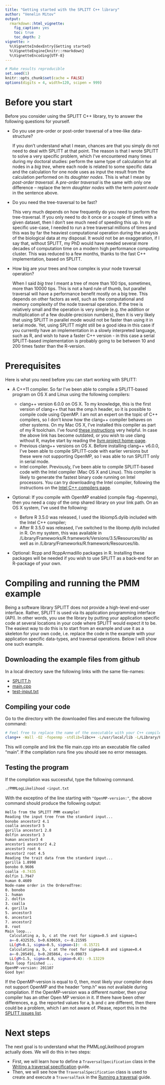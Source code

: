 ```yaml
---
title: "Getting started with the SPLITT C++ library"
author: "Venelin Mitov"
output: 
  rmarkdown::html_vignette:
    fig_caption: yes
    toc: true
    toc_depth: 2
vignette: >
  %\VignetteIndexEntry{Getting started}
  %\VignetteEngine{knitr::rmarkdown}
  %\VignetteEncoding{UTF-8}
---
```


<!-- TODO Add the following to the header:

bibliography: REFERENCES.bib
-->

```r
# Make results reproducible
set.seed(1)
knitr::opts_chunk$set(cache = FALSE)
options(digits = 4, width=120, scipen = 999)
```

# Before you start
Before you consider using the SPLITT C++ library, try to answer the following questions for yourself.

* Do you use pre-order or post-order traversal of a tree-like data-structure?

    If you don't understand what I mean, chances are that you simply do not need to deal with SPLITT at that point. The reason is that I wrote SPLITT to solve a very specific problem, which I've encountered many times during my doctoral studies: perform the same type of calculation for all nodes in a *big tree*, where each node is related to some specific data and the calculation for one node uses as input the result from the calculation performed on its *daughter nodes*. This is what I mean by *post-order traversal*. A  *pre-order traversal* is the same with only one difference -- replace the term *daughter nodes* with the term *parent node* in the sentence above. 

* Do you need the tree-traversal to be fast?

    This very much depends on how frequently do you need to perform the tree-traversal. If you only need to do it once or a couple of times with a given dataset, then I don't see much need of speeding this up. In my specific use-case, I needed to run a tree traversal millions of times and this was by far the heaviest computational operation during the analysis of the biological data at my disposal. It would not be an exaggeration, if I say that, without SPLITT, my PhD would have needed several more decades of computation time on a modern high performance computing cluster. This was reduced to a few months, thanks to the fast C++ implementation, based on SPLITT. 

* How big are your trees and how complex is your node traversal operation?

    When I said *big tree* I meant a tree of more than 100 tips, sometimes, more than 10000 tips. This is not a hard rule of thumb, but parallel traversal will have a performance benefit mostly on a big tree. This depends on other factors as well, such as the computational and memory complexity of the node traversal operation. If the tree is relatively small and the operation is very simple (e.g. the addition or multiplication of a few double-precision numbers), then it is very likely that using SPLITT in parallel mode would not be faster than using it in serial mode. Yet, using SPLITT might still be a good idea in this case if you currently have an implementation in a slowly interpreted language, such as R, and wish to have a faster C++ version - in this case a serial SPLITT-based implementation is probably going to be between 10 and 200 times faster than the R-version. 

# Prerequisites 

Here is what you need before you can start working with SPLITT:

* A C++11 compiler. So far I've been able to compile a SPLITT-based program on OS X and Linux using the following compilers:

    - clang++ version 6.0.0 on OS X. To my knowledge, this is the first version of clang++ that has the omp.h header, so it is possible to compile code using OpenMP. I am not an expert on the topic of C++ compilers, so I don't know how the clang++ compiler behaves on other systems. On my Mac OS X, I've installed this compiler as part of my R toolchain. I've found [these instructions](http://thecoatlessprofessor.com/programming/r-compiler-tools-for-rcpp-on-macos/) very helpful. In case the above link has become outdated, or you wish to use clang without R, maybe start by reading the [llvm project  home-page](http://llvm.org/).
    - Previous clang++ versions on OS X. Before installing clang++ v6.0.0, I've been able to compile SPLITT-code with earlier versions but these were not supporting OpenMP, so I was able to run SPLITT only in serial mode.
    - Intel compiler. Previously, I've been able to compile SPLITT-based code with the Intel compiler (Mac OS X and Linux). This compiler is likely to generate the fastest binary code running on Intel processors. You can try downloading the Intel compiler, following the instructions on the [Intel C++ compilers page](https://software.intel.com/en-us/c-compilers). 

* Optional: If you compile with OpenMP enabled (compile flag -fopenmp), then you need a copy of the omp shared library on your link path. On an OS X system, I've used the following:
    
    - Before R 3.5.0 was released, I used the libiomp5.dylib included with the Intel C++ compiler;
    - After R 3.5.0 was released, I've switched to the libomp.dylib included in R. On my system, this was available in /Library/Frameworks/R.framework/Versions/3.5/Resources/lib/ as well as in /Library/Frameworks/R.framework/Resources/lib. 
    
* Optional: Rcpp and RcppArmadillo packages in R. Installing these packages will be needed if you wish to use SPLITT as a back-end for an R-package of your own.

# Compiling and running the PMM example
Being a software library SPLITT does not provide a high-level end-user interface. Rather, SPLITT is used via its application programming interface (API). In other words, you use the library by putting your application specific code at several locations in your code where SPLITT would expect it to be. The easiest way to do this is to start from an example and use it as a skeleton for your own code, i.e. replace the code in the example with your application specific data-types, and traversal operations. Below I will show one such example. 

## Downloading the example files from github

In a local directory save the following links with the same file-names:

* [SPLITT.h](https://raw.githubusercontent.com/venelin/SPLITT/master/src/SPLITT.h)
* [main.cpp](https://raw.githubusercontent.com/venelin/SPLITT/master/console-app/main.cpp) 
* [test-input.txt](https://raw.githubusercontent.com/venelin/SPLITT/master/console-app/test-input.txt)

## Compiling your code

Go to the directory with the downloaded files and execute the following command:

```bash
# Feel free to replace the name of the executable with your C++ compiler
clang++ -Wall -O2 -fopenmp -stdlib=libc++ -L/usr/local/lib -L/Library/Frameworks/R.framework/Resources/lib -o PMMLogLikelihood PMMLogLikelihood.cpp
```

This will compile and link the file main.cpp into an executable file called "main". If the compilation runs fine you should see no error messages.

## Testing the program

If the compilation was successful, type the following command.

```bash
./PMMLogLikelihood <input.txt
```

With the exceptino of the line starting with `"OpenMP-version:"`, the above command should produce the following output:

```bash
Hello from the SPLITT PMM example!
Reading the input tree from the standard input...
bonobo ancestor2 4.1
coalla ancestor3 5
gorilla ancestor1 2.8
dolfin ancestor1 3
human ancestor3 4
ancestor1 ancestor2 4.2
ancestor3 root 6
ancestor2 root 4.5
Reading the trait data from the standard input...
gorilla 1.8998
bonobo 0.9606
coalla -0.7435
dolfin 1.7947
human 0.4609
Node-name order in the OrderedTree:
0. bonobo
1. human
2. dolfin
3. coalla
4. gorilla
5. ancestor3
6. ancestor1
7. ancestor2
8. root
Main loop...
  Calculating a, b, c at the root for sigma=0.5 and sigmae=1
  a=-0.432535, b=0.630659, c=-8.21595
  LL(gM=0.1, sigma=0.5, sigmae=1): -8.15721
  Calculating a, b, c at the root for sigma=0.8 and sigmae=0.4
  a=-0.205491, b=0.285864, c=-9.09873
  LL(gM=1.5, sigma=0.8, sigmae=0.4): -9.13229
Main loop finished ...
OpenMP-version: 201107
Good bye!
```

If the OpenMP-version is equal to 0, then, most likely your compiler does not support OpenMP and the header "omp.h" was not available during compilation. If the OpenMP-version was a different number, then your compiler has an other Open MP version in it. If there have been other differences, e.g. the reported values for a, b and c are different, then there could be a problem, which I am not aware of. Please, report this in the [SPLITT issues list](https://github.com/venelin/SPLITT/issues).

# Next steps

The next goal is to understand what the PMMLogLikelihood program actually does. We will do this in two steps:

- First, we will learn how to define a `TraversalSpecification` class in the [Writing a traversal specification](https://venelin.github.io/SPLITT/articles/SPLITTTraversalSpecification.html) guide.
- Then, we will see how the `TraversalSpecification` class is used to create and execute a `TraversalTask` in the [Running a traversal](https://venelin.github.io/SPLITT/articles/SPLITTRunTraversal.html) guide.





